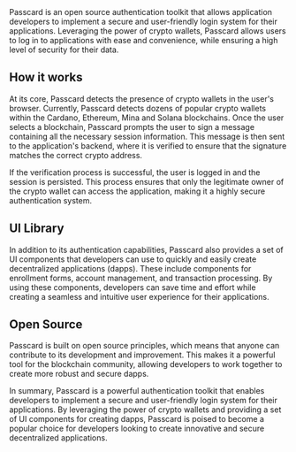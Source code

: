 
<Article title="What is Passcard?">
Passcard is an open source authentication toolkit that allows application developers to implement a secure and user-friendly login system for their applications. Leveraging the power of crypto wallets, Passcard allows users to log in to applications with ease and convenience, while ensuring a high level of security for their data.

## How it works

At its core, Passcard detects the presence of crypto wallets in the user's browser. Currently, Passcard detects dozens of popular crypto wallets within the Cardano, Ethereum, Mina and Solana blockchains. Once the user selects a blockchain, Passcard prompts the user to sign a message containing all the necessary session information. This message is then sent to the application's backend, where it is verified to ensure that the signature matches the correct crypto address.

If the verification process is successful, the user is logged in and the session is persisted. This process ensures that only the legitimate owner of the crypto wallet can access the application, making it a highly secure authentication system.

## UI Library

In addition to its authentication capabilities, Passcard also provides a set of UI components that developers can use to quickly and easily create decentralized applications (dapps). These include components for enrollment forms, account management, and transaction processing. By using these components, developers can save time and effort while creating a seamless and intuitive user experience for their applications.

## Open Source

Passcard is built on open source principles, which means that anyone can contribute to its development and improvement. This makes it a powerful tool for the blockchain community, allowing developers to work together to create more robust and secure dapps.

In summary, Passcard is a powerful authentication toolkit that enables developers to implement a secure and user-friendly login system for their applications. By leveraging the power of crypto wallets and providing a set of UI components for creating dapps, Passcard is poised to become a popular choice for developers looking to create innovative and secure decentralized applications.

</Article>
